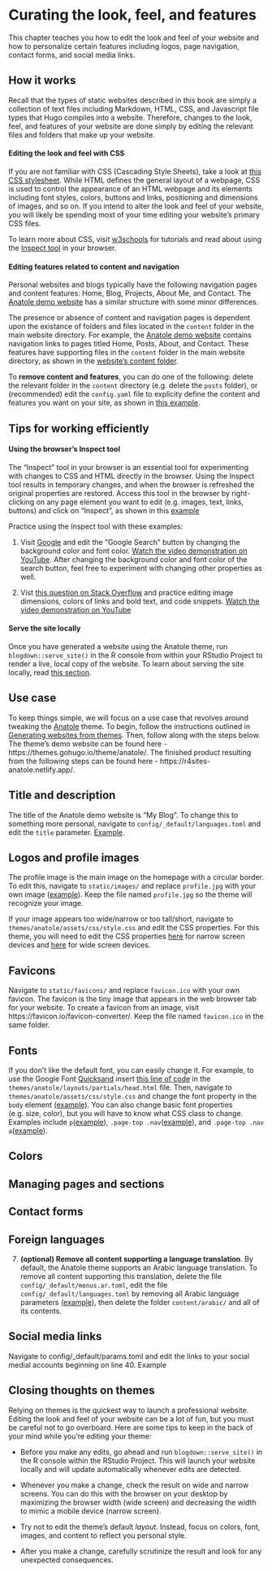 # Curating the look, feel, and features {#curate-features}

This chapter teaches you how to edit the look and feel of your website and how to personalize certain features including logos, page navigation, contact forms, and social media links.

## How it works

Recall that the types of static websites described in this book are simply a collection of text files including Markdown, HTML, CSS, and Javascript file types that Hugo compiles into a website. Therefore, changes to the look, feel, and features of your website are done simply by editing the relevant files and folders that make up your website.

#### Editing the look and feel with CSS {-}

If you are not familiar with CSS (Cascading Style Sheets), take a look at [this CSS stylesheet](https://github.com/dannymorris/r4sites-demo-anatole/blob/master/themes/anatole/assets/css/style.css). While HTML defines the general layout of a webpage, CSS is used to control the appearance of an HTML webpage and its elements including font styles, colors, buttons and links, positioning and dimensions of images, and so on. If you intend to alter the look and feel of your website, you will likely be spending most of your time editing your website's primary CSS files.

To learn more about CSS, visit [w3schools](https://www.w3schools.com/css/) for tutorials and read about using the [Inspect tool](#inspect-tool) in your browser.

#### Editing features related to content and navigation {-}

Personal websites and blogs typically have the following navigation pages and content features: Home, Blog, Projects, About Me, and Contact. The [Anatole demo website](https://r4sites-anatole.netlify.app/) has a similar structure with some minor differences.

The presence or absence of content and navigation pages is dependent upon the existance of folders and files located in the `content` folder in the main website directory. For example, the [Anatole demo website](https://r4sites-anatole.netlify.app/) contains navigation links to pages titled Home, Posts, About, and Contact. These features have supporting files in the `content` folder in the main website directory, as shown in the [website's content folder](https://github.com/dannymorris/r4sites-demo/tree/master/content/english).

To **remove content and features**, you can do one of the following: delete the relevant folder in the `content` directory (e.g. delete the `posts` folder), or (recommended) edit the `config.yaml` file to explicity define the content and features you want on your site, as shown in [this example]().

## Tips for working efficiently

#### Using the browser's Inspect tool {-#inspect-tool}

The "Inspect" tool in your browser is an essential tool for experimenting with changes to CSS and HTML directly in the browser. Using the Inspect tool results in temporary changes, and when the browser is refreshed the original properties are restored. Access this tool in the browser by right-clicking on any page element you want to edit (e.g. images, text, links, buttons) and click on "Inspect", as shown in this [example](https://i.imgur.com/0h0H4VW.png)

Practice using the Inspect tool with these examples:

1. Visit [Google](https://www.google.com/) and edit the "Google Search" button by changing the background color and font color. [Watch the video demonstration on YouTube](https://youtu.be/6tR1u7UxmgU). After changing the background color and font color of the search button, feel free to experiment with changing other properties as well.

2. Vist [this question on Stack Overflow](https://stackoverflow.com/questions/45851032/r-for-data-science-book-wickham-cannot-reproduce-example) and practice editing image dimensions, colors of links and bold text, and code snippets. [Watch the video demonstration on YouTube](https://youtu.be/pJd0dWU70gk)

#### Serve the site locally {-}

Once you have generated a website using the Anatole theme, run `blogdown::serve_site()` in the R console from within your RStudio Project to render a live, local copy of the website. To learn about serving the site locally, read [this section](#serve-site).

## Use case

To keep things simple, we will focus on a use case that revolves around tweaking the [Anatole](https://themes.gohugo.io/anatole/) theme. To begin, follow the instructions outlined in [Generating websites from themes](#create-site-with-theme). Then, follow along with the steps below. The theme's demo website can be found here - https://themes.gohugo.io/theme/anatole/. The finished product resulting from the following steps can be found here - https://r4sites-anatole.netlify.app/.

## Title and description

The title of the Anatole demo website is "My Blog". To change this to something more personal, navigate to `config/_default/languages.toml` and edit the `title` parameter.  [Example](https://github.com/dannymorris/r4sites-demo-anatole/blob/master/config/_default/languages.toml#L2).

## Logos and profile images

The profile image is the main image on the homepage with a circular border. To edit this, navigate to `static/images/` and replace `profile.jpg` with your own image ([example](https://github.com/dannymorris/r4sites-demo-anatole/tree/master/static/images)). Keep the file named `profile.jpg` so the theme will recognize your image. 

If your image appears too wide/narrow or too tall/short, navigate to `themes/anatole/assets/css/style.css` and edit the CSS properties. For this theme, you will need to edit the CSS properties [here](https://github.com/dannymorris/anatole-site/blob/a114905a32be5619a5ecd3ab48d81d8220b14ed3/themes/anatole/assets/css/style.css#L901-L904) for narrow screen devices and [here](https://github.com/dannymorris/anatole-site/blob/master/themes/anatole/assets/css/style.css#L291-L295) for wide
screen devices.

## Favicons

Navigate to `static/favicons/` and replace `favicon.ico` with your own favicon. The favicon is the tiny image that appears in the web browser tab for your website. To create a favicon from an image, visit https://favicon.io/favicon-converter/. Keep the file named `favicon.ico` in the same folder.

## Fonts

If you don't like the default font, you can easily change it. For example, to use the Google Font [Quicksand](https://fonts.google.com/specimen/Quicksand) insert [this line of code](https://github.com/dannymorris/anatole-site/blob/master/themes/anatole/layouts/partials/head.html#L114-L116) in the `themes/anatole/layouts/partials/head.html` file. Then, navigate to `themes/anatole/assets/css/style.css` and change the font property in the `body` element [(example)](https://github.com/dannymorris/anatole-site/blob/master/themes/anatole/assets/css/style.css#L44-L51). You can also change basic font properties (e.g. size, color), but you will have to know what CSS class to change. Examples include `p`([example](https://github.com/dannymorris/anatole-site/blob/a114905a32be5619a5ecd3ab48d81d8220b14ed3/themes/anatole/assets/css/style.css#L53-L57)), `.page-top .nav`([example](https://github.com/dannymorris/anatole-site/blob/master/themes/anatole/assets/css/style.css#L198-L205)), and `.page-top .nav a`([example](https://github.com/dannymorris/anatole-site/blob/a114905a32be5619a5ecd3ab48d81d8220b14ed3/themes/anatole/assets/css/style.css#L213-L215)).

## Colors

## Managing pages and sections

## Contact forms

## Foreign languages

7. **(optional) Remove all content supporting a language translation**. By default, the Anatole theme supports an Arabic language translation. To remove all content supporting this translation, delete the file `config/_default/menus.ar.toml`, edit the file `config/_default/languages.toml` by removing all Arabic language parameters ([example](https://github.com/dannymorris/anatole-site/blob/master/config/_default/languages.toml)), then delete the folder `content/arabic/` and all of its contents.

## Social media links

Navigate to config/_default/params.toml and edit the links to your social medial accounts beginning on line 40. Example

## Closing thoughts on themes

Relying on themes is the quickest way to launch a professional website. Editing the look and feel of your website can be a lot of fun, but you must be careful not to go overboard. Here are some tips to keep in the back of your mind while you're editing your theme:

- Before you make any edits, go ahead and run `blogdown::serve_site()` in the R console within the RStudio Project. This will launch your website locally and will update automatically whenever edits are detected.

- Whenever you make a change, check the result on wide and narrow screens. You can do this with the browser on your desktop by maximizing the browser width (wide screen) and decreasing the width to mimic a mobile device (narrow screen).

- Try not to edit the theme's default *layout.* Instead, focus on colors, font, images, and content to reflect you personal style.

- After you make a change, carefully scrutinize the result and look for any unexpected consequences.